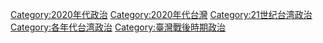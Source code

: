 [[Category:2020年代政治|Category:2020年代政治]]
[[Category:2020年代台灣|Category:2020年代台灣]]
[[Category:21世纪台湾政治|Category:21世纪台湾政治]]
[[Category:各年代台湾政治|Category:各年代台湾政治]]
[[Category:臺灣戰後時期政治|Category:臺灣戰後時期政治]]